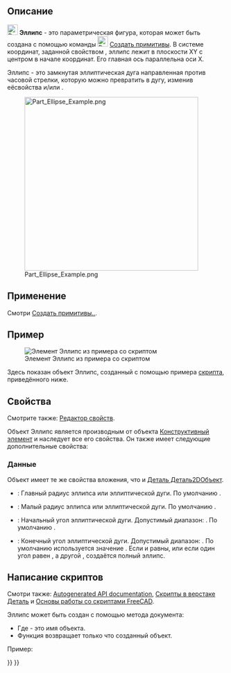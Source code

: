 <languages/>

{{Docnav/ru
|[[Part_Circle/ru|Окружность]]
|[[Part_Point/ru|Точка(Вершина)]]
|[[Part_Workbench/ru|Part(Деталь)]]
|IconL=Part_Circle.svg
|IconR=Part_Point.svg
|IconC=Workbench_Part.svg
}}

{{GuiCommand/ru
|Name=Part Ellipse
|Name/ru=Эллипс
|MenuLocation=Деталь → [[Part_Primitives/ru|Создать примитивы]] → Эллипс
|Workbenches=[[Part_Workbench/ru|Деталь]], [[OpenSCAD_Workbench/ru|OpenSCAD]]
|SeeAlso=[[Part_Primitives/ru|Создать примитивы]]
}}

<span id="Description"></span>
== Описание ==

[[Image:Part_Ellipse.svg|24px]] '''Эллипс''' - это параметрическая фигура, которая может быть создана с помощью команды [[Image:Part_Primitives.svg|24px]] [[Part_Primitives/ru|Создать примитивы]]. В системе координат, заданной свойством {{PropertyData|Размещение}}, эллипс лежит в плоскости XY с центром в начале координат. Его главная ось параллельна оси X.

Эллипс - это замкнутая эллиптическая дуга направленная против часовой стрелки, которую можно превратить в дугу, изменив еёсвойства {{PropertyData|Угол1}} и/или {{PropertyData|Угол2}}.

[[Image:Part_Ellipse_Example.png|400px]]

<span id="Usage"></span>
== Применение ==

Смотри [[Part_Primitives#Usage/ru|Создать примитивы..]].

<span id="Example"></span>
== Пример ==

[[Image:Part_Ellipse_Scripting_Example.png|thumb|Элемент Эллипс из примера со скриптом]]

Здесь показан объект Эллипс, созданный с помощью примера [[#Scripting|скрипта]], приведённого ниже.

<span id="Properties"></span>
== Свойства ==

Смотрите также: [[property_editor/ru|Редактор свойств]].

Объект Эллипс является производным от объекта [[Part_Feature/ru|Конструктивный элемент]] и наследует все его свойства. Он также имеет следующие дополнительные свойства:

<span id="Data"></span>
=== Данные ===

{{TitleProperty|Вложение}}

Объект имеет те же свойства вложения, что и [[Part_Part2DObject#Data/ru|Деталь Деталь2DОбъект]].

{{TitleProperty|Основные}}

* {{PropertyData|Главный Радиус|Длина}}: Главный радиус эллипса или эллиптической дуги. По умолчанию {{Value|4мм}}.
* {{PropertyData|Малый Радиус|Длина}}: Малый радиус эллипса или эллиптической дуги. По умолчанию {{Value|2мм}}.
* {{PropertyData|Угол1|Угол}}: Начальный угол эллиптической дуги. Допустимый диапазон: {{Value|0° &lt; значение &lt;&#61; 360°}}. По умолчанию {{Value|0°}}.
* {{PropertyData|Угол2|Угол}}: Конечный угол эллиптической дуги. Допустимый диапазон: {{Value|0° &lt; значение &lt;&#61; 360°}}. По умолчанию используется значение {{Value|360°}}. Если {{PropertyData|Угол1}} и {{PropertyData|Угол2}} равны, или если один угол равен {{Value|0°}}, а другой {{Value|360°}}, создаётся полный эллипс.

<span id="Scripting"></span>
== Написание скриптов ==

Смотри также: [https://freecad.github.io/SourceDoc/ Autogenerated API documentation], [[Part_scripting/ru|Скрипты в верстаке Деталь]] и [[FreeCAD_Scripting_Basics/ru|Основы работы со скриптами FreeCAD]].

Эллипс может быть создан с помощью метода {{Incode|addObject()}} документа:

{{Code|code=
ellipse = FreeCAD.ActiveDocument.addObject("Part::Ellipse", "myEllipse")
}}

* Где{{Incode|"myEllipse"}} - это имя объекта.
* Функция возвращает только что созданный объект.

Пример:

{{Code|code=
import FreeCAD as App

doc = App.activeDocument()

ellipse = doc.addObject("Part::Ellipse", "myEllipse")
ellipse.MajorRadius = 20
ellipse.MinorRadius = 10
ellipse.Angle1 = 45
ellipse.Angle2 = 135
ellipse.Placement = App.Placement(App.Vector(1, 2, 3), App.Rotation(30, 45, 10))

doc.recompute()
}}


{{Docnav/ru
|[[Part_Circle/ru|Окружность]]
|[[Part_Point/ru|Точка(Вершина)]]
|[[Part_Workbench/ru|Деталь]]
|IconL=Part_Circle.svg
|IconR=Part_Point.svg
|IconC=Workbench_Part.svg
}}

{{Part_Tools_navi{{#translation:}}}}
{{Userdocnavi{{#translation:}}}}